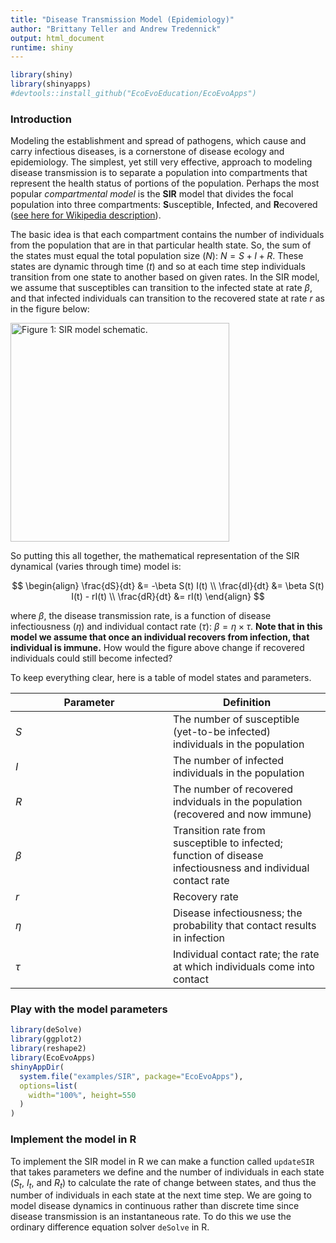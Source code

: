 ```yaml
---
title: "Disease Transmission Model (Epidemiology)"
author: "Brittany Teller and Andrew Tredennick"
output: html_document
runtime: shiny
---
```

```r
library(shiny)
library(shinyapps)
#devtools::install_github("EcoEvoEducation/EcoEvoApps")
```
### Introduction
Modeling the establishment and spread of pathogens, which cause and carry infectious diseases, is a cornerstone of disease ecology and epidemiology. The simplest, yet still very effective, approach to modeling disease transmission is to separate a population into compartments that represent the health status of portions of the population. Perhaps the most popular *compartmental model* is the **SIR** model that divides the focal population into three compartments: **S**usceptible, **I**nfected, and **R**ecovered ([see here for Wikipedia description](http://en.wikipedia.org/wiki/Compartmental_models_in_epidemiology#The_SIR_model)).

The basic idea is that each compartment contains the number of individuals from the population that are in that particular health state. So, the sum of the states must equal the total population size ($N$): $N = S+I+R$. These states are dynamic through time ($t$) and so at each time step individuals transition from one state to another based on given rates. In the SIR model, we assume that susceptibles can transition to the infected state at rate $\beta$, and that infected individuals can transition to the recovered state at rate $r$ as in the figure below:

<img src="figures/sir.png" alt="Figure 1: SIR model schematic." style="width: 350px;"/>

So putting this all together, the mathematical representation of the SIR dynamical (varies through time) model is:

$$
\begin{align}
\frac{dS}{dt} &= -\beta S(t) I(t) \\
\frac{dI}{dt} &= \beta S(t) I(t) - rI(t) \\
\frac{dR}{dt} &= rI(t)
\end{align}
$$

where $\beta$, the disease transmission rate, is a function of disease infectiousness ($\eta$) and individual contact rate ($\tau$): $\beta = \eta \times \tau$. **Note that in this model we assume that once an individual recovers from infection, that individual is immune.** How would the figure above change if recovered individuals could still become infected?

To keep everything clear, here is a table of model states and parameters.

| Parameter | Definition |
|---|---|
| $S$ | The number of susceptible (yet-to-be infected) individuals in the population | 
| $I$ | The number of infected individuals in the population |
| $R$ | The number of recovered indviduals in the population (recovered and now immune) |
| $\beta$ | Transition rate from susceptible to infected; function of disease infectiousness and individual contact rate |
| $r$ | Recovery rate |
| $\eta$ | Disease infectiousness; the probability that contact results in infection |
| $\tau$ | Individual contact rate; the rate at which individuals come into contact |


### Play with the model parameters

```r
library(deSolve)
library(ggplot2)
library(reshape2)
library(EcoEvoApps)
shinyAppDir(
  system.file("examples/SIR", package="EcoEvoApps"),
  options=list(
    width="100%", height=550
  )
)
```

### Implement the model in R
To implement the SIR model in R we can make a function called ``updateSIR`` that takes parameters we define and the number of individuals in each state ($S_{t}$, $I_{t}$, and $R_{t}$) to calculate the rate of change between states, and thus the number of individuals in each state at the next time step. We are going to model disease dynamics in continuous rather than discrete time since disease transmission is an instantaneous rate. To do this we use the ordinary difference equation solver ``deSolve`` in R.
